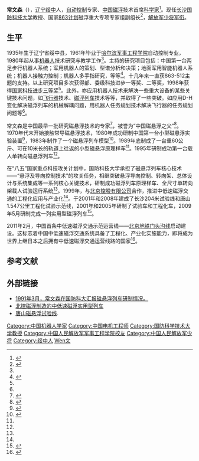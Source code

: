 {{Infobox scientist
|name              = 常文森
|birth_date        = {{Birth year and age|1935|5}}
|birth_place       = [[辽宁省|辽宁省]][[绥中县|绥中县]]
|residence         = 
|citizenship       = 
|nationality       = 
|fields            = [[导弹|导弹]]姿态控制<br>[[机器人|机器人]]<br>[[磁浮|磁浮]]技术
|workplaces        = [[国防科技大学|国防科技大学]]
|alma_mater        = [[军事工程学院|军事工程学院]]
}}

'''常文森'''（{{bd|1935年|5月}}），[[辽宁|辽宁]][[绥中|绥中]]人，[[自动控制|自动控制]]专家、[[中国|中国]][[磁浮|磁浮]]技术首席[[科学家|科学家]]<ref>{{cite news | url=http://news.xinhuanet.com/mil/2011-02/28/c_121131688.htm | title=首席科学家：磁悬浮列车无电磁辐射污染 | work=新华网 | date=2011-02-28 | accessdate=2013-04-19 | archive-date=2014-09-16 | archive-url=https://web.archive.org/web/20140916183115/http://news.xinhuanet.com/mil/2011-02/28/c_121131688.htm }}</ref>。现任[[长沙|长沙]][[国防科技大学|国防科技大学]]教授、国家[[863计划|863计划]]磁浮重大专项专家组副组长<ref>{{cite web | url=http://www.most.gov.cn/gxs/gzdt/200703/t20070320_53109.htm | title=高速磁浮交通技术研究重大专项专家组会议在上海召开 | publisher=中华人民共和国科技部 | date=2007-03-20 | accessdate=2013-04-16 | archive-date=2010-07-17 | archive-url=https://web.archive.org/web/20100717233205/http://www.most.gov.cn/gxs/gzdt/200703/t20070320_53109.htm }}</ref>，[[解放军|解放军]][[少将|少将]][[军衔|军衔]]。

==生平==
1935年生于辽宁省绥中县，1961年毕业于[[哈尔滨军事工程学院|哈尔滨军事工程学院]]自动控制专业，1980年起从事[[机器人|机器人]]技术研究与教学工作<ref name="jqrw"/>。主持的研究项目包括：中国第一台两足步行机器人系统；军用机器人的策划、型谱分析和决策；地面军用智能机器人系统；机器人接触力控制；机器人多手指研究，等等<ref name="jqrw">{{cite web | url=http://www.robotschina.com/experts/experts/changws.htm | title=中国机器人专家：常文森 | publisher=北京机械工业自动化研究所工业机器人及冶金自动化研究中心 | accessdate=2013-04-16 | archive-url=https://web.archive.org/web/20160305000414/http://www.robotschina.com/experts/experts/changws.htm | archive-date=2016-03-05 | dead-url=yes }}</ref>。十几年来一直获863-512主题的支持。以上研究项目多次获得部、委级科技进步一等奖、二等奖，1998年获得[[国家科学技术进步奖|国家科技进步三等奖]]<ref name="jqrw"/>。此外，亦应用机器人技术来解决一些重大设备的某些关键技术问题，如[[飞行器|飞行器]]技术、[[磁浮列车|磁浮列车]]技术等等，并取得了一些突破。如应用D-H变化解决磁浮列车的机械解耦问题，用机器人任务规划技术解决飞行器的任务规划问题等<ref name="jqrw"/>。

常文森是中国最早一批研究磁悬浮技术的专家<ref name="xwzk">{{cite web | url=http://news.sina.com.cn/c/sd/2011-03-17/162722133651.shtml | title=北京磁悬浮S1线争议中开工，质疑者列出八大缺点 | publisher=中国新闻周刊 | date=2011-03-17 | accessdate=2013-04-16 | archive-date=2015-10-17 | archive-url=https://web.archive.org/web/20151017220837/http://news.sina.com.cn/c/sd/2011-03-17/162722133651.shtml }}</ref>，被誉为“中国磁悬浮之父”<ref>{{cite news | url=http://news.xinhuanet.com/politics/2011-02/28/c_121131695.htm | title=中国首条自主知识产权磁悬浮线开工 | work=新华网 | date=2011-08-28 | accessdate=2013-04-19 | archive-date=2014-09-16 | archive-url=https://web.archive.org/web/20140916174456/http://news.xinhuanet.com/politics/2011-02/28/c_121131695.htm }}</ref>。1970年代末开始接触常导磁悬浮技术，1980年成功研制中国第一台小型磁悬浮实验装置<ref name="zsjs">{{cite web | url=http://www.chinanews.com/gn/2011/03-01/2874177.shtml | title=总设计师谈中国中低速磁浮交通系统：辐射低于家电 | publisher=光明日报 | date=2011-03-01 | accessdate=2013-04-16 | archive-date=2016-03-05 | archive-url=https://web.archive.org/web/20160305061555/http://www.chinanews.com/gn/2011/03-01/2874177.shtml }}</ref>，1983年制作了一个磁悬浮列车模型<ref name="tqzg">{{cite web| url=http://www.lovenudt.com/detail.asp?fileid=970| title=托起中国的“磁悬浮” ——记自动控制专家常文森教授| publisher=解放军报| date=1996-03-17| accessdate=2013-04-16| deadurl=yes| archiveurl=https://web.archive.org/web/20120722144607/http://www.lovenudt.com/detail.asp?fileid=970| archivedate=2012-07-22}}</ref>。1989年底制成了一台重60公斤、可在10米长的轨道上往返的小型磁悬浮原理样车<ref name="tqzg" />。1995年研制成功第一台载人单转向磁悬浮列车<ref name="tqzg"/>。

在“八五”国家重点科技攻关计划中，国防科技大学承担了磁悬浮列车核心技术——“悬浮及导向控制技术”的攻关任务，相继突破悬浮导向控制、转向架、总体设计与系统集成等一系列核心关键技术，研制成功磁浮列车原理样车、全尺寸单转向架载人试验运行系统<ref name="zsjs"/>。1999年，与[[北京控股有限公司|北京控股有限公司]]合作，推进中低速磁浮交通的工程化应用与产业化<ref name="zsjs"/>。于2001年和2008年建成了长沙204米试验线和唐山1.547公里工程化试验示范线，2001年和2005年研制了试验车和工程化车，2009年5月研制完成一列实用型磁浮列车<ref>{{cite web | url=http://www.maglev.cn/templates/T_second/index.aspx?nodeid=43 | title=研发历程 | publisher=北京控股磁悬浮技术发展有限公司 | accessdate=2013-04-17 | archive-url=https://web.archive.org/web/20121117232758/http://www.maglev.cn/templates/T_second/index.aspx?nodeid=43 | archive-date=2012-11-17 | dead-url=yes }}</ref>。

2011年2月，中国首条中低速磁浮交通示范运营线——[[北京地铁门头沟线|北京地铁门头沟线]]启动建设。这标志着中国中低速磁浮交通系统具备了工程化、产业化实施能力，即将成为世界上继日本之后拥有中低速磁浮交通运营线路的国家<ref name="cxtd">{{cite web | url=http://hn.rednet.cn/c/2011/08/19/2352031.htm | title=国防科技大学自主创新团队：中国高度他们创造 | publisher=长沙晚报 | date=2011-08-19 | accessdate=2013-04-16 | archive-date=2016-03-04 | archive-url=https://web.archive.org/web/20160304205824/http://hn.rednet.cn/c/2011/08/19/2352031.htm }}</ref>。

==参考文献==
{{Reflist}}

==外部链接==
*[https://web.archive.org/web/20140302024515/http://www.lovenudt.com/bioimages/060518_changwensen1.jpg 1991年3月，常文森在国防科大汇报磁悬浮列车研制情况。]
*[https://web.archive.org/web/20131224203231/http://www.maglev.cn/bkcf/upload/fckeditor/18.jpg 北控磁浮制造的中低速磁浮实用型列车]
*[https://web.archive.org/web/20131224180515/http://www.maglev.cn/bkcf/upload/fckeditor/5.png 唐山磁悬浮试验线].

{{DEFAULTSORT:C}}
[[Category:中国机器人学家|Category:中国机器人学家]]
[[Category:中国电机工程师|Category:中国电机工程师]]
[[Category:国防科学技术大学教授|Category:国防科学技术大学教授]]
[[Category:中国人民解放军军事工程学院校友|Category:中国人民解放军军事工程学院校友]]
[[Category:中国人民解放军少将|Category:中国人民解放军少将]]
[[Category:绥中人|Category:绥中人]]
[[Category:常姓|Wen文]]